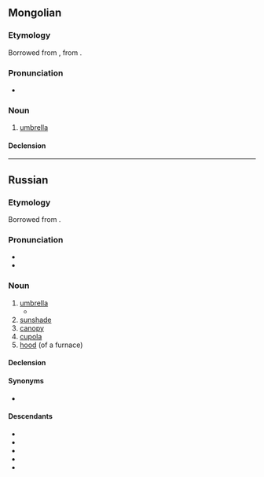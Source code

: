 ==Mongolian==

===Etymology===
Borrowed from {{bor|mn|ru|зо́нтик}}, from {{der|mn|nl|zonnedek}}.

===Pronunciation===
*{{IPA|mn|/t͜sɔˑn.tʰʊ̈kʰ/}}

===Noun===
{{mn-noun}}

# [[umbrella]]

====Declension====
{{rfinfl|mn|noun}}

----

==Russian==
{{was fwotd|ru|2018|September|24}}

===Etymology===
Borrowed from {{bor|ru|nl|zonnedek||cover from sun}}.

===Pronunciation===
* {{ru-IPA|зо́нтик}}
* {{audio|ru|Ru-{{PAGENAME}}.ogg|audio}}

===Noun===
{{ru-noun+|зо́нтик}}

# [[umbrella]]
#* {{quote-book|ru|title={{m|ru||Левиафа́н}}|trans-title=Leviathan|author={{m|ru||Бори́с Аку́нин}}|year=1998|page=58|pageurl=https://books.google.com.au/books?id=-UdYTf_x_FQC&pg=PA58&dq=%22%D0%B7%D0%BE%D0%BD%D1%82%D0%B8%D0%BA%D0%BE%D0%BC%22&hl=en&sa=X&ved=0ahUKEwjv0t-D_cPcAhWBgbwKHd7vB1I4ChDoAQhlMAg|text=[[впрочем|Впро́чем]], [[с]] '''зо́нтиком''' [[таска́ться]] [[быть|бы́ло]] [[лень]].|t=Anyway, I couldn't be bothered carrying an '''umbrella''' around.}}
# [[sunshade]]
# [[canopy]]
# [[cupola]]
# [[hood]] (of a furnace)

====Declension====
{{ru-noun-table|зо́нтик}}

====Synonyms====
* {{l|ru|зонт}}

====Descendants====
{{desc-top}}
* {{desc|bor=1|fi|sontikka}}
* {{desc|bor=1|ky|зонтик}}
* {{desc|bor=1|mn|зонтик}}
* {{desc|bor=1|uz|zontik}}
* {{desc|sah|зонтик|bor=1}}
{{desc-bottom}}